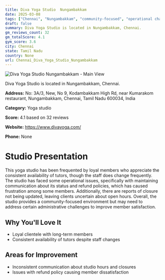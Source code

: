 ```yaml
---
title: Diva Yoga Studio  Nungambakkam
date: 2025-03-08
tags: ["Chennai", "Nungambakkam", "community-focused", "operational challenges", "Chennai"]  
draft: false
summary: Diva Yoga Studio is located in Nungambakkam, Chennai.
gm_reviews_count: 32
gm_totalScore: 4.1
gym_score: 3.6
city: Chennai
state: Tamil Nadu
country: None
url: Chennai_Diva_Yoga_Studio_Nungambakkam
---
```


<div className="aspect-[16/9] relative my-8">
  <img 
    src="https://streetviewpixels-pa.googleapis.com/v1/thumbnail?panoid=Of8rSjY3OekOr_bk8olYMA&cb_client=search.gws-prod.gps&w=408&h=240&yaw=169.17381&pitch=0&thumbfov=100"
    alt="Diva Yoga Studio  Nungambakkam - Main View"
    className="object-cover absolute inset-0 w-full h-full rounded-lg"
  />
</div>

Diva Yoga Studio is located in Nungambakkam, Chennai.

**Address:** No: 3A/3, New, No 9, Kodambakkam High Rd, near Kumarakom restaurant, Nungambakkam, Chennai, Tamil Nadu 600034, India

**Category:** Yoga studio

**Score:** 4.1 based on 32 reviews

**Website:** https://www.divayoga.com/

**Phone:** None

# Studio Presentation

This yoga studio has been frequented by loyal members who appreciate the consistent availability of tutors, though the staff does change frequently. The studio has faced some operational issues, specifically with maintaining communication about its status and refund policies, which has caused frustration among some members. Additionally, there are reports of closure not being updated, leaving clients uncertain about open hours. Overall, the studio provides a community-focused environment but may need to address certain administrative challenges to improve member satisfaction.



## Why You'll Love It

- Loyal clientele with long-term members
- Consistent availability of tutors despite staff changes

## Areas for Improvement

- Inconsistent communication about studio hours and closures
- Issues with refund policy causing member dissatisfaction

<div className="grid grid-cols-1 xl:grid-cols-2 gap-4 my-8">

</div>